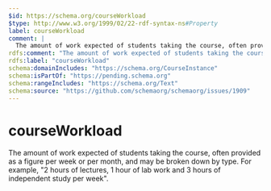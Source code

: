 ```yaml
---
$id: https://schema.org/courseWorkload
$type: http://www.w3.org/1999/02/22-rdf-syntax-ns#Property
label: courseWorkload
comment: |
  The amount of work expected of students taking the course, often provided as a figure per week or per month, and may be broken down by type. For example, "2 hours of lectures, 1 hour of lab work and 3 hours of independent study per week".
rdfs:comment: "The amount of work expected of students taking the course, often provided as a figure per week or per month, and may be broken down by type. For example, \"2 hours of lectures, 1 hour of lab work and 3 hours of independent study per week\"."
rdfs:label: "courseWorkload"
schema:domainIncludes: "https://schema.org/CourseInstance"
schema:isPartOf: "https://pending.schema.org"
schema:rangeIncludes: "https://schema.org/Text"
schema:source: "https://github.com/schemaorg/schemaorg/issues/1909"
---
```


# courseWorkload

The amount of work expected of students taking the course, often provided as a figure per week or per month, and may be broken down by type. For example, "2 hours of lectures, 1 hour of lab work and 3 hours of independent study per week".

